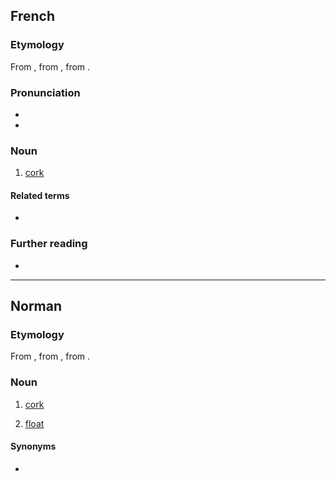{{also|liege|Liege|Liège}}
==French==

===Etymology===
From {{inh|fr|fro|-}}, from {{inh|fr|VL.|*levius}}, from {{inh|fr|la|levis||light (in weight)}}.

===Pronunciation===
* {{fr-IPA}}
* {{audio|fr|Fr-liège.ogg|audio}}

===Noun===
{{fr-noun|m}}

# [[cork]] {{q|substance}}

====Related terms====
* {{l|fr|léger}}

===Further reading===
* {{R:TLFi}}

----

==Norman==

===Etymology===
From {{inh|nrf|fro|-}}, from {{inh|nrf|VL.|*levius}}, from {{inh|nrf|la|levis||light, unimportant}}.

===Noun===
{{nrf-noun|m}}

# {{lb|nrf|Jersey}} [[cork]]
# {{lb|nrf|Jersey|fishing}} [[float]]

====Synonyms====
* {{sense|float}} {{l|nrf|fliotte}}

{{topics|nrf|Materials}}